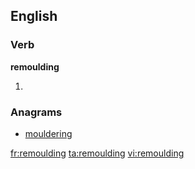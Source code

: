==English==

===Verb===
'''remoulding'''

# {{present participle of|[[remould]]}}

===Anagrams===
* [[mouldering#English|mouldering]]

[[fr:remoulding]]
[[ta:remoulding]]
[[vi:remoulding]]